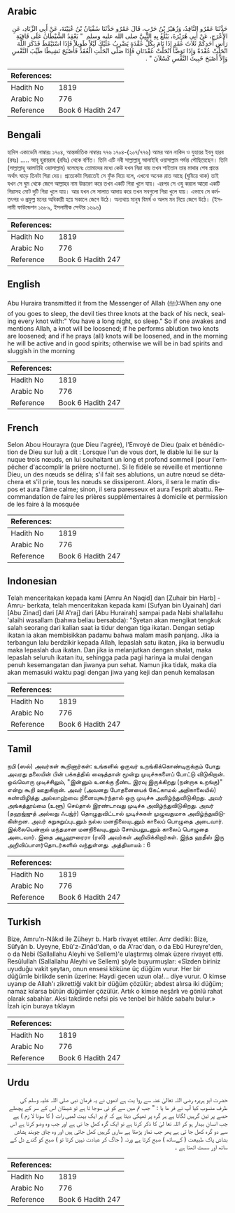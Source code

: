 ## Arabic


<div dir="rtl" lang="ar" style={{fontSize:'larger',backgroundColor:'#f8f9fa',padding:20}}>
حَدَّثَنَا عَمْرٌو النَّاقِدُ، وَزُهَيْرُ بْنُ حَرْبٍ، قَالَ عَمْرٌو حَدَّثَنَا سُفْيَانُ بْنُ عُيَيْنَةَ، عَنْ أَبِي الزِّنَادِ، عَنِ الأَعْرَجِ، عَنْ أَبِي هُرَيْرَةَ، يَبْلُغُ بِهِ النَّبِيَّ صلى الله عليه وسلم ‏ "‏ يَعْقِدُ الشَّيْطَانُ عَلَى قَافِيَةِ رَأْسِ أَحَدِكُمْ ثَلاَثَ عُقَدٍ إِذَا نَامَ بِكُلِّ عُقْدَةٍ يَضْرِبُ عَلَيْكَ لَيْلاً طَوِيلاً فَإِذَا اسْتَيْقَظَ فَذَكَرَ اللَّهَ انْحَلَّتْ عُقْدَةٌ وَإِذَا تَوَضَّأَ انْحَلَّتْ عُقْدَتَانِ فَإِذَا صَلَّى انْحَلَّتِ الْعُقَدُ فَأَصْبَحَ نَشِيطًا طَيِّبَ النَّفْسِ وَإِلاَّ أَصْبَحَ خَبِيثَ النَّفْسِ كَسْلاَنَ ‏"‏ ‏.‏
</div>
<div style={{backgroundColor:'#f8f9fa',padding:20, marginBottom: 10}}><table> <thead> <tr> <th>References:</th> <th></th> </tr> </thead> <tbody><tr><td>Hadith No</td><td>1819</td></tr><tr><td>Arabic No</td><td>776</td></tr><tr><td>Reference</td><td>Book 6 Hadith 247</td></tr></tbody></table></div>

## Bengali


<div dir="ltr" lang="bn" style={{fontSize:'larger',backgroundColor:'#f8f9fa',padding:20}}>
হাদিস একাডেমি নাম্বারঃ ১৭০৪, আন্তর্জাতিক নাম্বারঃ ৭৭৬ ১৭০৪-(২০৭/৭৭৬) আমর আন নাকিদ ও যুহায়র ইবনু হারব (রহঃ) ..... আবূ হুরায়রাহ (রযিঃ) থেকে বর্ণিত। তিনি এটি নবী সাল্লাল্লাহু আলাইহি ওয়াসাল্লাম পর্যন্ত পৌছিয়েছেন। তিনি (সাল্লাল্লাহু আলাইহি ওয়াসাল্লাম) বলেছেনঃ তোমাদের মধ্যে কেউ যখন নিদ্রা যায় তখন শাইতান তার মাথার শেষ প্রান্তে অর্থাৎ ঘাড়ে তিনটা গিরা দেয়। প্রত্যেকটা গিরাতেই সে ফুঁক দিয়ে বলে, এখনো অনেক রাত আছে (ঘুমিয়ে থাক) তাই যখন সে ঘুম থেকে জেগে আল্লাহর নাম উচ্চারণ করে তখন একটি গিরা খুলে যায়। এরপর সে ওযু করলে আরো একটি গিরাসহ মোট দুটি গিরা খুলে যায়। আর যখন সে সালাত আদায় করে তখন সবগুলো গিরা খুলে যায়। এভাবে সে কর্মতৎপর ও প্রফুল্ল মনের অধিকারী হয়ে সকালে জেগে উঠে। অন্যথায় মানুষ বিমর্ষ ও অলস মন নিয়ে জেগে উঠে। (ইসলামী ফাউন্ডেশন ১৬৮৯, ইসলামীক সেন্টার ১৬৯৬)
</div>
<div style={{backgroundColor:'#f8f9fa',padding:20, marginBottom: 10}}><table> <thead> <tr> <th>References:</th> <th></th> </tr> </thead> <tbody><tr><td>Hadith No</td><td>1819</td></tr><tr><td>Arabic No</td><td>776</td></tr><tr><td>Reference</td><td>Book 6 Hadith 247</td></tr></tbody></table></div>

## English


<div dir="ltr" lang="en" style={{fontSize:'larger',backgroundColor:'#f8f9fa',padding:20}}>
Abu Huraira transmitted it from the Messenger of Allah (ﷺ):When any one of you goes to sleep, the devil ties three knots at the back of his neck, sealing every knot with:" You have a long night, so sleep." So if one awakes and mentions Allah, a knot will be loosened; if he performs ablution two knots are loosened; and if he prays (all) knots will be loosened, and in the morning he will be active and in good spirits; otherwise we will be in bad spirits and sluggish in the morning
</div>
<div style={{backgroundColor:'#f8f9fa',padding:20, marginBottom: 10}}><table> <thead> <tr> <th>References:</th> <th></th> </tr> </thead> <tbody><tr><td>Hadith No</td><td>1819</td></tr><tr><td>Arabic No</td><td>776</td></tr><tr><td>Reference</td><td>Book 6 Hadith 247</td></tr></tbody></table></div>

## French


<div dir="ltr" lang="fr" style={{fontSize:'larger',backgroundColor:'#f8f9fa',padding:20}}>
Selon Abou Hourayra (que Dieu l'agrée), l'Envoyé de Dieu (paix et bénédiction de Dieu sur lui) a dit : Lorsque l'un de vous dort, le diable lui lie sur la nuque trois nœuds, en lui souhaitant un long et profond sommeil (pour l'empêcher d'accomplir la prière nocturne). Si le fidèle se réveille et mentionne Dieu, un des nœuds se délira; s'il fait ses ablutions, un autre nœud se détachera et s'il prie, tous les nœuds se dissiperont. Alors, il sera le matin dispos et aura l'âme calme; sinon, il sera paresseux et aura l'esprit abattu. Recommandation de faire les prières supplémentaires à domicile et permission de les faire à la mosquée
</div>
<div style={{backgroundColor:'#f8f9fa',padding:20, marginBottom: 10}}><table> <thead> <tr> <th>References:</th> <th></th> </tr> </thead> <tbody><tr><td>Hadith No</td><td>1819</td></tr><tr><td>Arabic No</td><td>776</td></tr><tr><td>Reference</td><td>Book 6 Hadith 247</td></tr></tbody></table></div>

## Indonesian


<div dir="ltr" lang="id" style={{fontSize:'larger',backgroundColor:'#f8f9fa',padding:20}}>
Telah menceritakan kepada kami [Amru An Naqid] dan [Zuhair bin Harb] -Amru- berkata, telah menceritakan kepada kami [Sufyan bin Uyainah] dari [Abu Zinad] dari [Al A'raj] dari [Abu Hurairah] sampai pada Nabi shallallahu 'alaihi wasallam (bahwa beliau bersabda): "Syetan akan mengikat tengkuk salah seorang dari kalian saat ia tidur dengan tiga ikatan. Dengan setiap ikatan ia akan membisikkan padamu bahwa malam masih panjang. Jika ia terbangun lalu berdzikir kepada Allah, lepaslah satu ikatan, jika ia berwudlu maka lepaslah dua ikatan. Dan jika ia melanjutkan dengan shalat, maka lepaslah seluruh ikatan itu, sehingga pada pagi harinya ia mulai dengan penuh kesemangatan dan jiwanya pun sehat. Namun jika tidak, maka dia akan memasuki waktu pagi dengan jiwa yang keji dan penuh kemalasan
</div>
<div style={{backgroundColor:'#f8f9fa',padding:20, marginBottom: 10}}><table> <thead> <tr> <th>References:</th> <th></th> </tr> </thead> <tbody><tr><td>Hadith No</td><td>1819</td></tr><tr><td>Arabic No</td><td>776</td></tr><tr><td>Reference</td><td>Book 6 Hadith 247</td></tr></tbody></table></div>

## Tamil


<div dir="ltr" lang="ta" style={{fontSize:'larger',backgroundColor:'#f8f9fa',padding:20}}>
நபி (ஸல்) அவர்கள் கூறினார்கள்: உங்களில் ஒருவர் உறங்கிக்கொண்டிருக்கும் போது அவரது தலையின் பின் பக்கத்தில் ஷைத்தான் மூன்று முடிச்சுகளைப் போட்டு விடுகிறான். ஒவ்வொரு முடிச்சிலும், "இன்னும் உனக்கு நீண்ட இரவு இருக்கிறது (நன்றாக உறங்கு)" என்று கூறி ஊதுகிறான். அவர் (அவனது போதனையைக் கேட்காமல் அதிகாலையில்) கண்விழித்து அல்லாஹ்வை நினைவுகூர்ந்தால் ஒரு முடிச்சு அவிழ்ந்துவிடுகிறது. அவர் அங்கத்தூய்மை (உளூ) செய்தால் இரண்டாவது முடிச்சு அவிழ்ந்துவிடுகிறது. அவர் (தஹஜ்ஜுத் அல்லது ஃபஜ்ர்) தொழுதுவிட்டால் முடிச்சுகள் முழுவதுமாக அவிழ்ந்துவிடுகின்றன. அவர் சுறுசுறுப்புடனும் நல்ல மனநிலையுடனும் காலைப் பொழுதை அடைவார். இல்லையென்றால் மந்தமான மனநிலையுடனும் சோம்பலுடனும் காலைப் பொழுதை அடைவார். இதை அபூஹுரைரா (ரலி) அவர்கள் அறிவிக்கிறார்கள். இந்த ஹதீஸ் இரு அறிவிப்பாளர்தொடர்களில் வந்துள்ளது. அத்தியாயம் : 6
</div>
<div style={{backgroundColor:'#f8f9fa',padding:20, marginBottom: 10}}><table> <thead> <tr> <th>References:</th> <th></th> </tr> </thead> <tbody><tr><td>Hadith No</td><td>1819</td></tr><tr><td>Arabic No</td><td>776</td></tr><tr><td>Reference</td><td>Book 6 Hadith 247</td></tr></tbody></table></div>

## Turkish


<div dir="ltr" lang="tr" style={{fontSize:'larger',backgroundColor:'#f8f9fa',padding:20}}>
Bize, Amru'n-Nâkıd ile Züheyr b. Harb rivayet ettiler. Amr dediki: Bize, Süfyân b. Uyeyne, Ebû'z-Zinâd'dan, o da A'rac'dan, o da Ebû Hureyre'den, o da Nebi (Sallallahu Aleyhi ve Sellem)'e ulaştırmış olmak üzere rivayet etti. Resûlullah (Sallallahu Aleyhi ve Sellem) şöyle buyurmuşlar: «Sîzden biriniz uyuduğu vakit şeytan, onun ensesi köküne üç düğüm vurur. Her bir düğümle birlikde senin üzerine: Haydi gecen uzun ola!... diye vurur. O kimse uyanıp de Allah'ı zikrettiği vakit bir düğüm çözülür; abdest alırsa iki düğüm; namaz kılarsa bütün düğümler çözülür. Artık o kimse neşârlı ve gönlü rahat olarak sabahlar. Aksi takdirde nefsi pis ve tenbel bir hâlde sabahı bulur.» İzah için buraya tıklayın
</div>
<div style={{backgroundColor:'#f8f9fa',padding:20, marginBottom: 10}}><table> <thead> <tr> <th>References:</th> <th></th> </tr> </thead> <tbody><tr><td>Hadith No</td><td>1819</td></tr><tr><td>Arabic No</td><td>776</td></tr><tr><td>Reference</td><td>Book 6 Hadith 247</td></tr></tbody></table></div>

## Urdu


<div dir="rtl" lang="ur" style={{fontSize:'larger',backgroundColor:'#f8f9fa',padding:20}}>
حضرت ابو ہریرہ رضی اللہ تعالیٰ عنہ سے روا یت ہے انھوں نے یہ فرمان نبی صلی اللہ علیہ وسلم کی طرف منسوب کیا آپ نے فر ما یا : " جب تم میں سے کو ئی سوجا تا ہے تو شیطان اس کے سر کے پچھلے حصے پر تین گرہیں لگاتا ہے ہر گرہ پر تھپکی دیتا ہے کہ تم پر ایک بہت لمبی رات ( کا سونا لا زم ) ہے جب انسان بیدار ہو کر اللہ تعا لیٰ کا ذکر کرتا ہے تو ایک گرہ کھل جا تی ہے اور جب وہ وضو کرتا ہے اس سے دو گرہ کھل جا تی ہے پھر جب نماز پڑھتا ہے ساری گرہیں کھل جاتی ہیں اور وہ چاق چوبند ہشاش بشاش پاک طبیعت ( کےساتھ ) صبح کرتا ہے ورنہ ( جاگ کر عبادت نہیں کرتا تو ) صبح کو گندے دل کے ساتھ اور سست اٹھتا ہے ۔
</div>
<div style={{backgroundColor:'#f8f9fa',padding:20, marginBottom: 10}}><table> <thead> <tr> <th>References:</th> <th></th> </tr> </thead> <tbody><tr><td>Hadith No</td><td>1819</td></tr><tr><td>Arabic No</td><td>776</td></tr><tr><td>Reference</td><td>Book 6 Hadith 247</td></tr></tbody></table></div>